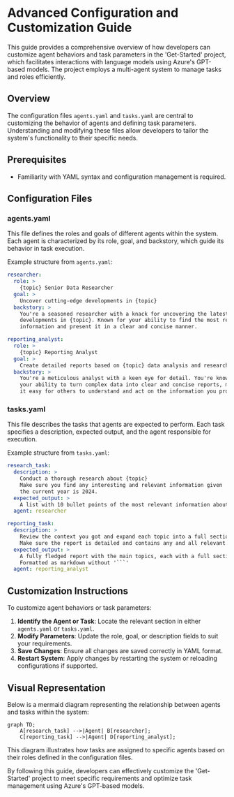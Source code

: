 # Advanced Configuration and Customization Guide

This guide provides a comprehensive overview of how developers can customize agent behaviors and task parameters in the 'Get-Started' project, which facilitates interactions with language models using Azure's GPT-based models. The project employs a multi-agent system to manage tasks and roles efficiently.

## Overview

The configuration files `agents.yaml` and `tasks.yaml` are central to customizing the behavior of agents and defining task parameters. Understanding and modifying these files allow developers to tailor the system's functionality to their specific needs.

## Prerequisites

- Familiarity with YAML syntax and configuration management is required.

## Configuration Files

### agents.yaml

This file defines the roles and goals of different agents within the system. Each agent is characterized by its role, goal, and backstory, which guide its behavior in task execution.

Example structure from `agents.yaml`:

```yaml
researcher:
  role: >
    {topic} Senior Data Researcher
  goal: >
    Uncover cutting-edge developments in {topic}
  backstory: >
    You're a seasoned researcher with a knack for uncovering the latest
    developments in {topic}. Known for your ability to find the most relevant
    information and present it in a clear and concise manner.

reporting_analyst:
  role: >
    {topic} Reporting Analyst
  goal: >
    Create detailed reports based on {topic} data analysis and research findings
  backstory: >
    You're a meticulous analyst with a keen eye for detail. You're known for
    your ability to turn complex data into clear and concise reports, making
    it easy for others to understand and act on the information you provide.
```

### tasks.yaml

This file describes the tasks that agents are expected to perform. Each task specifies a description, expected output, and the agent responsible for execution.

Example structure from `tasks.yaml`:

```yaml
research_task:
  description: >
    Conduct a thorough research about {topic}
    Make sure you find any interesting and relevant information given
    the current year is 2024.
  expected_output: >
    A list with 10 bullet points of the most relevant information about {topic}
  agent: researcher

reporting_task:
  description: >
    Review the context you got and expand each topic into a full section for a report.
    Make sure the report is detailed and contains any and all relevant information.
  expected_output: >
    A fully fledged report with the main topics, each with a full section of information.
    Formatted as markdown without '```'
  agent: reporting_analyst
```

## Customization Instructions

To customize agent behaviors or task parameters:

1. **Identify the Agent or Task**: Locate the relevant section in either `agents.yaml` or `tasks.yaml`.
2. **Modify Parameters**: Update the role, goal, or description fields to suit your requirements.
3. **Save Changes**: Ensure all changes are saved correctly in YAML format.
4. **Restart System**: Apply changes by restarting the system or reloading configurations if supported.

## Visual Representation

Below is a mermaid diagram representing the relationship between agents and tasks within the system:

```mermaid
graph TD;
    A[research_task] -->|Agent| B[researcher];
    C[reporting_task] -->|Agent| D[reporting_analyst];
```

This diagram illustrates how tasks are assigned to specific agents based on their roles defined in the configuration files.

By following this guide, developers can effectively customize the 'Get-Started' project to meet specific requirements and optimize task management using Azure's GPT-based models.